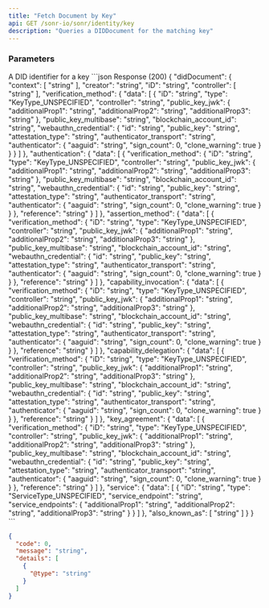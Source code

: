 ```yaml
---
title: "Fetch Document by Key"
api: GET /sonr-io/sonr/identity/key
description: "Queries a DIDDocument for the matching key"
---
```


### Parameters

<ParamField path="key_id" type="string">
  A DID identifier for a key
</ParamField>

<ResponseExample>
```json Response (200)
{
  "didDocument": {
    "context": [
      "string"
    ],
    "creator": "string",
    "iD": "string",
    "controller": [
      "string"
    ],
    "verification_method": {
      "data": [
        {
          "iD": "string",
          "type": "KeyType_UNSPECIFIED",
          "controller": "string",
          "public_key_jwk": {
            "additionalProp1": "string",
            "additionalProp2": "string",
            "additionalProp3": "string"
          },
          "public_key_multibase": "string",
          "blockchain_account_id": "string",
          "webauthn_credential": {
            "id": "string",
            "public_key": "string",
            "attestation_type": "string",
            "authenticator_transport": "string",
            "authenticator": {
              "aaguid": "string",
              "sign_count": 0,
              "clone_warning": true
            }
          }
        }
      ]
    },
    "authentication": {
      "data": [
        {
          "verification_method": {
            "iD": "string",
            "type": "KeyType_UNSPECIFIED",
            "controller": "string",
            "public_key_jwk": {
              "additionalProp1": "string",
              "additionalProp2": "string",
              "additionalProp3": "string"
            },
            "public_key_multibase": "string",
            "blockchain_account_id": "string",
            "webauthn_credential": {
              "id": "string",
              "public_key": "string",
              "attestation_type": "string",
              "authenticator_transport": "string",
              "authenticator": {
                "aaguid": "string",
                "sign_count": 0,
                "clone_warning": true
              }
            }
          },
          "reference": "string"
        }
      ]
    },
    "assertion_method": {
      "data": [
        {
          "verification_method": {
            "iD": "string",
            "type": "KeyType_UNSPECIFIED",
            "controller": "string",
            "public_key_jwk": {
              "additionalProp1": "string",
              "additionalProp2": "string",
              "additionalProp3": "string"
            },
            "public_key_multibase": "string",
            "blockchain_account_id": "string",
            "webauthn_credential": {
              "id": "string",
              "public_key": "string",
              "attestation_type": "string",
              "authenticator_transport": "string",
              "authenticator": {
                "aaguid": "string",
                "sign_count": 0,
                "clone_warning": true
              }
            }
          },
          "reference": "string"
        }
      ]
    },
    "capability_invocation": {
      "data": [
        {
          "verification_method": {
            "iD": "string",
            "type": "KeyType_UNSPECIFIED",
            "controller": "string",
            "public_key_jwk": {
              "additionalProp1": "string",
              "additionalProp2": "string",
              "additionalProp3": "string"
            },
            "public_key_multibase": "string",
            "blockchain_account_id": "string",
            "webauthn_credential": {
              "id": "string",
              "public_key": "string",
              "attestation_type": "string",
              "authenticator_transport": "string",
              "authenticator": {
                "aaguid": "string",
                "sign_count": 0,
                "clone_warning": true
              }
            }
          },
          "reference": "string"
        }
      ]
    },
    "capability_delegation": {
      "data": [
        {
          "verification_method": {
            "iD": "string",
            "type": "KeyType_UNSPECIFIED",
            "controller": "string",
            "public_key_jwk": {
              "additionalProp1": "string",
              "additionalProp2": "string",
              "additionalProp3": "string"
            },
            "public_key_multibase": "string",
            "blockchain_account_id": "string",
            "webauthn_credential": {
              "id": "string",
              "public_key": "string",
              "attestation_type": "string",
              "authenticator_transport": "string",
              "authenticator": {
                "aaguid": "string",
                "sign_count": 0,
                "clone_warning": true
              }
            }
          },
          "reference": "string"
        }
      ]
    },
    "key_agreement": {
      "data": [
        {
          "verification_method": {
            "iD": "string",
            "type": "KeyType_UNSPECIFIED",
            "controller": "string",
            "public_key_jwk": {
              "additionalProp1": "string",
              "additionalProp2": "string",
              "additionalProp3": "string"
            },
            "public_key_multibase": "string",
            "blockchain_account_id": "string",
            "webauthn_credential": {
              "id": "string",
              "public_key": "string",
              "attestation_type": "string",
              "authenticator_transport": "string",
              "authenticator": {
                "aaguid": "string",
                "sign_count": 0,
                "clone_warning": true
              }
            }
          },
          "reference": "string"
        }
      ]
    },
    "service": {
      "data": [
        {
          "iD": "string",
          "type": "ServiceType_UNSPECIFIED",
          "service_endpoint": "string",
          "service_endpoints": {
            "additionalProp1": "string",
            "additionalProp2": "string",
            "additionalProp3": "string"
          }
        }
      ]
    },
    "also_known_as": [
      "string"
    ]
  }
}
```

```json Error
{
  "code": 0,
  "message": "string",
  "details": [
    {
      "@type": "string"
    }
  ]
}
```

</ResponseExample>
